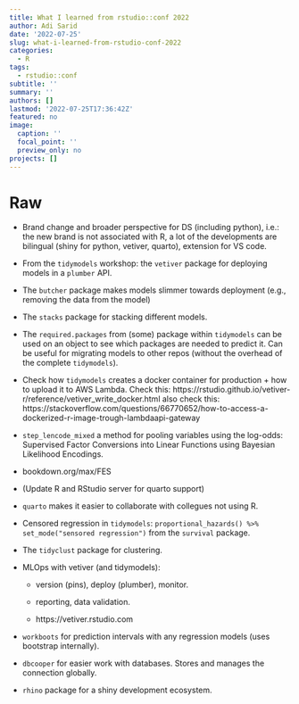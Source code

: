 ```yaml
---
title: What I learned from rstudio::conf 2022
author: Adi Sarid
date: '2022-07-25'
slug: what-i-learned-from-rstudio-conf-2022
categories:
  - R
tags:
  - rstudio::conf
subtitle: ''
summary: ''
authors: []
lastmod: '2022-07-25T17:36:42Z'
featured: no
image:
  caption: ''
  focal_point: ''
  preview_only: no
projects: []
---
```



# Raw

   * Brand change and broader perspective for DS (including python), i.e.: the new brand is not associated with R, a lot of the developments are bilingual (shiny for python, vetiver, quarto), extension for VS code.

   * From the `tidymodels` workshop: the `vetiver` package for deploying models in a `plumber` API.
   
   * The `butcher` package makes models slimmer towards deployment (e.g., removing the data from the model)
   
   * The `stacks` package for stacking different models.
   
   * The `required.packages` from (some) package within `tidymodels` can be used on an object to see which packages are needed to predict it. Can be useful for migrating models to other repos (without the overhead of the complete `tidymodels`).
   
   * Check how `tidymodels` creates a docker container for production + how to upload it to AWS Lambda. Check this: https://rstudio.github.io/vetiver-r/reference/vetiver_write_docker.html also check this: https://stackoverflow.com/questions/66770652/how-to-access-a-dockerized-r-image-trough-lambdaapi-gateway
   
   * `step_lencode_mixed` a method for pooling variables using the log-odds: Supervised Factor Conversions into Linear Functions using Bayesian Likelihood Encodings.
   
   * bookdown.org/max/FES
   
   * (Update R and RStudio server for quarto support)
   
   * `quarto` makes it easier to collaborate with collegues not using R.
   
   * Censored regression in `tidymodels`: `proportional_hazards() %>% set_mode("sensored regression")` from the `survival` package.
   
   * The `tidyclust` package for clustering.
   
   * MLOps with vetiver (and tidymodels):
   
      * version (pins), deploy (plumber), monitor.
      
      * reporting, data validation.
      
      * https://vetiver.rstudio.com
   
   * `workboots` for prediction intervals with any regression models (uses bootstrap internally).
   
   * `dbcooper` for easier work with databases. Stores and manages the connection globally.

   * `rhino` package for a shiny development ecosystem.